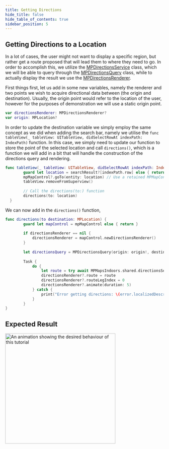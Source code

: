 ```yaml
---
title: Getting Directions
hide_title: false
hide_table_of_contents: true
sidebar_position: 5
---
```


## Getting Directions to a Location

In a lot of cases, the user might not want to display a specific region, but rather get a route proposed that will lead them to where they need to go. In order to accomplish this, we utilize the [MPDirectionsService](https://app.mapsindoors.com/mapsindoors/reference/ios/v4-doc/documentation/mapsindoors/mpdirectionsservice) class, which we will be able to query through the [MPDirectionsQuery](https://app.mapsindoors.com/mapsindoors/reference/ios/v4-doc/documentation/mapsindoors/mpdirectionsquery) class, while to actually display the result we use the [MPDirectionsRenderer](https://app.mapsindoors.com/mapsindoors/reference/ios/v4-doc/documentation/mapsindoors/mpdirectionsrenderer).

First things first, let us add in some new variables, namely the renderer and two points we wish to acquire directional data between (the origin and destination). Usually, the origin point would refer to the location of the user, however for the purposes of demonstration we will use a static origin point.

```swift
var directionsRenderer: MPDirectionsRenderer?
var origin: MPLocation?
```

In order to update the destination variable we simply employ the same concept as we did when adding the search bar, namely we utilise the `func tableView(_ tableView: UITableView, didSelectRowAt indexPath: IndexPath)` function. In this case, we simply need to update our function to store the point of the selected location and call `directions()`, which is a function we will add in a bit that will handle the construction of the directions query and rendering.

```swift
func tableView(_ tableView: UITableView, didSelectRowAt indexPath: IndexPath) {
        guard let location = searchResult?[indexPath.row] else { return }
        mpMapControl?.goTo(entity: location) // Use a retained MPMapControl object
        tableView.removeFromSuperview()
        
        // Call the directions(to:) function
        directions(to: location)
  }
```

We can now add in the `directions()` function,

```swift
func directions(to destination: MPLocation) {
        guard let mapControl = mpMapControl else { return }
        
        if directionsRenderer == nil {
            directionsRenderer = mapControl.newDirectionsRenderer()
        }
        
        let directionsQuery = MPDirectionsQuery(origin: origin!, destination: destination)
        
        Task {
            do {
                let route = try await MPMapsIndoors.shared.directionsService.routingWith(query: directionsQuery)
                directionsRenderer?.route = route
                directionsRenderer?.routeLegIndex = 0
                directionsRenderer?.animate(duration: 5)
            } catch {
                print("Error getting directions: \(error.localizedDescription)")
            }
        }
}
```

## Expected Result

<img src="/img/getting-started/ios_directions.gif" alt="An animation showing the desired behaviour of this tutorial" width="350"/>
